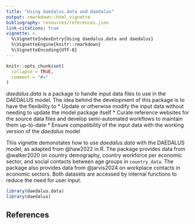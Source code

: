 ```yaml
---
title: "Using daedalus.data and daedalus"
output: rmarkdown::html_vignette
bibliography: resources/references.json
link-citations: true
vignette: >
  %\VignetteIndexEntry{Using daedalus.data and daedalus}
  %\VignetteEngine{knitr::rmarkdown}
  %\VignetteEncoding{UTF-8}
---
```


```r
knitr::opts_chunk$set(
  collapse = TRUE,
  comment = "#>"
)
```

_daedalus.data_ is a package to handle input data files to use in the DAEDALUS model. The idea behind the development of this package is to have the flexibility to 
* Update or otherwise modify the input data without needing to update the model package itself 
* Curate reference websites for the source data files and develop semi-automated workflows to maintain them up-to-date
* Ensure compatibility of the input data with the working version of the _daedalus_ model

This vignette demonstates how to use _daedalus.data_ with the DAEDALUS model, as adapted from @haw2022 in R. The package provides data from @walker2020 on country demography, country workforce per economic sector, and social contacts between age groups in `country_data`.
The package also provides data from @jarvis2024 on workplace contacts in economic sectors.
Both datasets are accessed by internal functions to reduce the need for user input.

```r
library(daedalus.data)
library(daedalus)
```

## References
